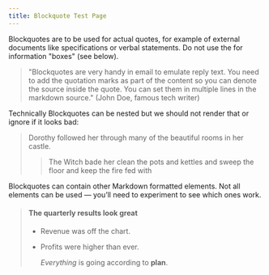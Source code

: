 ```yaml
---
title: Blockquote Test Page
---
```


Blockquotes are to be used for actual quotes, for example of external documents like specifications or verbal statements.
Do not use the for information "boxes" (see below).

> "Blockquotes are very handy in email to emulate reply text.
> You need to add the quotation marks as part of the content so you can denote the source inside the quote.
> You can set them in multiple lines in the markdown source." (John Doe, famous tech writer)

Technically Blockquotes can be nested but we should not render that or ignore if it looks bad:

> Dorothy followed her through many of the beautiful rooms in her castle.
>
> > The Witch bade her clean the pots and kettles and sweep the floor and keep the fire fed with

Blockquotes can contain other Markdown formatted elements. Not all elements can be used — you’ll need to experiment to see which ones work.

> #### The quarterly results look great
>
> - Revenue was off the chart.
> - Profits were higher than ever.
>
>   _Everything_ is going according to **plan**.
